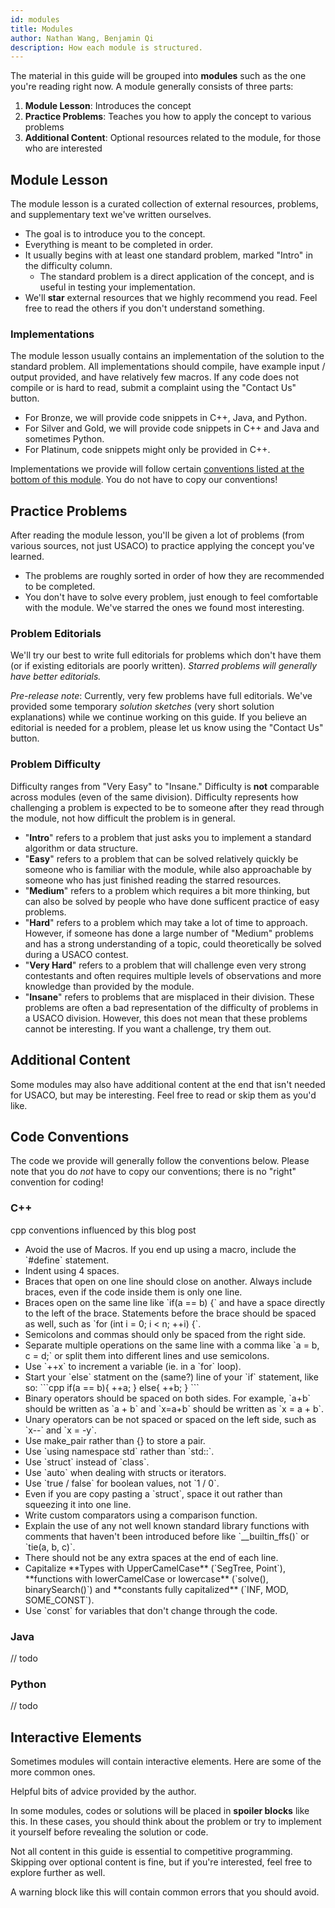 ```yaml
---
id: modules
title: Modules
author: Nathan Wang, Benjamin Qi
description: How each module is structured.
---
```


The material in this guide will be grouped into **modules** such as the one you're reading right now. A module generally consists of three parts:

1. **Module Lesson**: Introduces the concept
2. **Practice Problems**: Teaches you how to apply the concept to various problems
3. **Additional Content**: Optional resources related to the module, for those who are interested

## Module Lesson

The module lesson is a curated collection of external resources, problems, and supplementary text we've written ourselves.

  - The goal is to introduce you to the concept.
  - Everything is meant to be completed in order.
  - It usually begins with at least one standard problem, marked "Intro" in the difficulty column.
    - The standard problem is a direct application of the concept, and is useful in testing your implementation.
  - We'll **star** external resources that we highly recommend you read. Feel free to read the others if you don't understand something.

### Implementations

The module lesson usually contains an implementation of the solution to the standard problem. All implementations should compile, have example input / output provided, and have relatively few macros. If any code does not compile or is hard to read, submit a complaint using the "Contact Us" button.

  - For Bronze, we will provide code snippets in C++, Java, and Python.
  - For Silver and Gold, we will provide code snippets in C++ and Java and sometimes Python.
  - For Platinum, code snippets might only be provided in C++.

Implementations we provide will follow certain [conventions listed at the bottom of this module](#code-conventions). You do not have to copy our conventions!

## Practice Problems

After reading the module lesson, you'll be given a lot of problems (from various sources, not just USACO) to practice applying the concept you've learned.

- The problems are roughly sorted in order of how they are recommended to be completed.
- You don't have to solve every problem, just enough to feel comfortable with the module. We've starred the ones we found most interesting.

### Problem Editorials

We'll try our best to write full editorials for problems which don't have them (or if existing editorials are poorly written). _Starred problems will generally have better editorials._

_Pre-release note_: Currently, very few problems have full editorials. We've provided some temporary _solution sketches_ (very short solution explanations) while we continue working on this guide. If you believe an editorial is needed for a problem, please let us know using the "Contact Us" button.

### Problem Difficulty

Difficulty ranges from "Very Easy" to "Insane." Difficulty is **not** comparable across modules (even of the same division). Difficulty represents how challenging a problem is expected to be to someone after they read through the module, not how difficult the problem is in general.

- "**Intro**" refers to a problem that just asks you to implement a standard algorithm or data structure.
- "**Easy**" refers to a problem that can be solved relatively quickly be someone who is familiar with the module, while also approachable by someone who has just finished reading the starred resources.
- "**Medium**" refers to a problem which requires a bit more thinking, but can also be solved by people who have done sufficent practice of easy problems.
- "**Hard**" refers to a problem which may take a lot of time to approach. However, if someone has done a large number of "Medium" problems and has a strong understanding of a topic, could theoretically be solved during a USACO contest.
- "**Very Hard**" refers to a problem that will challenge even very strong contestants and often requires multiple levels of observations and more knowledge than provided by the module.
- "**Insane**" refers to problems that are misplaced in their division. These problems are often a bad representation of the difficulty of problems in a USACO division. However, this does not mean that these problems cannot be interesting. If you want a challenge, try them out.

## Additional Content

Some modules may also have additional content at the end that isn't needed for USACO, but may be interesting. Feel free to read or skip them as you'd like.

## Code Conventions

The code we provide will generally follow the conventions below. Please note that you do _not_ have to copy our conventions; there is no "right" convention for coding!

### C++
<resources>
  <resource source = "CF" title = "Competitive C++ Manifesto"> cpp conventions influenced by this blog post</resource> 
</resources>

<ul>
  <li> 
  Avoid the use of Macros. If you end up using a macro, include the `#define` statement. </li>
  <li> 
    Indent using 4 spaces. <!-- Avoid using tabs? Does this cause any problems on usaco-guide? --></li>
  <li> 
    Braces that open on one line should close on another. Always include braces, even if the code inside them is only one line.
  </li>
  <li>
    Braces open on the same line like `if(a == b) {` and have a space directly to the left of the brace. Statements before the brace should be spaced as well, such as `for (int i = 0; i < n; ++i) {`.
  </li>
  <li>
    Semicolons and commas should only be spaced from the right side.
  </li>
  <li> 
    Separate multiple operations on the same line with a comma like `a = b, c = d;` or split them into different lines and use semicolons.
  </li>
  <li> 
    Use `++x` to increment a variable (ie. in a `for` loop).
  </li>
  <li> 
    Start your `else` statment on <!-- different / same? --> the (same?) line of your `if` statement, like so:
    ```cpp
    if(a == b){
       ++a;
    } else{
       ++b;
    }
    ```
  </li>
  <li>
    Binary operators should be spaced on both sides. For example, `a+b` should be written as `a + b` and `x=a+b` should be written as `x = a + b`.
  </li>
  <li>
    Unary operators can be not spaced or spaced on the left side, such as `x--` and `x = -y`.
  </li>
  <li> Use make_pair rather than {} to store a pair. </li>
  <li> Use `using namespace std` rather than `std::`. </li>
  <li> Use `struct` instead of `class`. </li>
  <li> Use `auto` when dealing with structs or iterators. </li>
  <li> Use `true / false` for boolean  values, not `1 / 0`. </li>
  <li> Even if you are copy pasting a `struct`, space it out rather than squeezing it into one line. </li>
  <li> 
    Write custom comparators using a comparison function. 
    <!-- Any preferences? Also, this doesn't apply to the custom sorting module, make sure to include all 3! :) -->
  </li>
  <li>
    Explain the use of any not well known standard library functions with comments that haven't been introduced before like `__builtin_ffs()` or `tie(a, b, c)`. 
  </li>
  <li>
    There should not be any extra spaces at the end of each line.
  </li>
  <li>
    Capitalize **Types with UpperCamelCase** (`SegTree, Point`), **functions with lowerCamelCase or lowercase** (`solve(), binarySearch()`) and **constants fully capitalized** (`INF, MOD, SOME_CONST`). 
  </li>
  <li>
    Use `const` for variables that don't change through the code.
  </li>
</ul>

### Java

// todo

### Python

// todo

## Interactive Elements

Sometimes modules will contain interactive elements. Here are some of the more common ones.

<info-block title="Pro Tip">

Helpful bits of advice provided by the author.

<!-- Tips on how to become legend in CP and better at competitve programming by Benjamin Qi, exactly what you wanted when you spam DM'd him! Definitely take these tips seriously. Don't uncomment this. -->

</info-block>

<spoiler title="Hidden Content">

In some modules, codes or solutions will be placed in **spoiler blocks** like this. In these cases, you should think about the problem or try to implement it yourself before revealing the solution or code.

</spoiler>

<optional-content title="Optional Content">

Not all content in this guide is essential to competitive programming. Skipping over optional content is fine, but if you're interested, feel free to explore further as well.

</optional-content>

<warning-block>

A warning block like this will contain common errors that you should avoid.

</warning-block>

<!-- Difficulty should be comparable across a division. Say that you have *almost-solved* a question if you scored at least $n-2$ out of $n$ test cases. At least for platinum, difficulty levels should correspond approximately to the following USA Pre-college almost-solve rates on a USACO contest:

  - Easy: $\ge 40\%$ (ex. Fort Moo, Team Building, Redistricting)
  - Normal: $\ge 20\%$ (ex. Card Game, Balancing, Gathering)
  - Hard: $\ge 10\%$ (ex. Mooriokart, Train Tracking 2, Friendcross)

Old gold problems should probably be bumped up one level. -->

<!-- Re: above. Almost-solved is subjective to problem though. Incorrect greedy "almost solves" deleg."" -->
